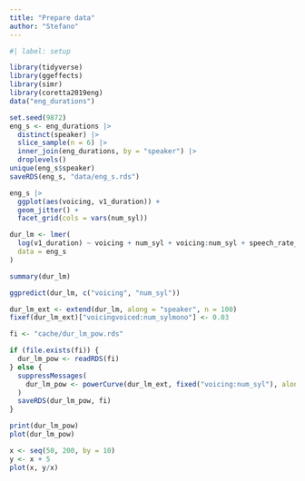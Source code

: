 ```yaml
---
title: "Prepare data"
author: "Stefano"
---
```


```r
#| label: setup

library(tidyverse)
library(ggeffects)
library(simr)
library(coretta2019eng)
data("eng_durations")
```

```r
set.seed(9872)
eng_s <- eng_durations |>
  distinct(speaker) |> 
  slice_sample(n = 6) |> 
  inner_join(eng_durations, by = "speaker") |> 
  droplevels()
unique(eng_s$speaker)
saveRDS(eng_s, "data/eng_s.rds")
```

```r
eng_s |> 
  ggplot(aes(voicing, v1_duration)) +
  geom_jitter() +
  facet_grid(cols = vars(num_syl))
```

```r
dur_lm <- lmer(
  log(v1_duration) ~ voicing + num_syl + voicing:num_syl + speech_rate_c + (voicing | speaker),
  data = eng_s
)
```

```r
summary(dur_lm)
```

```r
ggpredict(dur_lm, c("voicing", "num_syl"))
```


```r
dur_lm_ext <- extend(dur_lm, along = "speaker", n = 100)
fixef(dur_lm_ext)["voicingvoiced:num_sylmono"] <- 0.03

fi <- "cache/dur_lm_pow.rds"

if (file.exists(fi)) {
  dur_lm_pow <- readRDS(fi)
} else {
  suppressMessages(
    dur_lm_pow <- powerCurve(dur_lm_ext, fixed("voicing:num_syl"), along = "speaker", breaks = c(50, 70, 100)) 
  )
  saveRDS(dur_lm_pow, fi)
}
```

```r
print(dur_lm_pow)
plot(dur_lm_pow)
```

```r
x <- seq(50, 200, by = 10)
y <- x + 5
plot(x, y/x)
```

